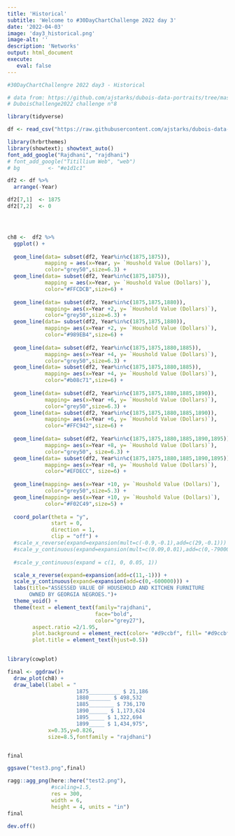 ```yaml
---
title: 'Historical'
subtitle: 'Welcome to #30DayChartChallenge 2022 day 3'
date: '2022-04-03'
image: 'day3_historical.png'
image-alt: ''
description: 'Networks'
output: html_document
execute: 
   eval: false
---
```


```r


#30DayChartChallengre 2022 day3 - Historical

# data from: https://github.com/ajstarks/dubois-data-portraits/tree/master/challenge/2022
# DuboisChallenge2022 challenge n°8

library(tidyverse)

df <- read_csv("https://raw.githubusercontent.com/ajstarks/dubois-data-portraits/master/challenge/2022/challenge08/data.csv")

library(hrbrthemes)
library(showtext); showtext_auto()
font_add_google("Rajdhani", "rajdhani")
# font_add_google("Titillium Web", "web")
# bg         <- "#e1d1c1" 

df2 <- df %>%
  arrange(-Year)

df2[7,1]  <- 1875
df2[7,2]  <- 0




ch8 <-  df2 %>%  
  ggplot() + 
  
  geom_line(data= subset(df2, Year%in%c(1875,1875)),
            mapping = aes(x=Year, y= `Houshold Value (Dollars)`),
            color="grey50",size=6.3) +
  geom_line(data= subset(df2, Year%in%c(1875,1875)),
            mapping = aes(x=Year, y= `Houshold Value (Dollars)`),
            color="#FFCDCB",size=6) +
  
  geom_line(data= subset(df2, Year%in%c(1875,1875,1880)),
            mapping= aes(x=Year +2, y= `Houshold Value (Dollars)`),
            color="grey50",size=6.3) +
  geom_line(data= subset(df2, Year%in%c(1875,1875,1880)),
            mapping= aes(x=Year +2, y= `Houshold Value (Dollars)`),
            color="#989EB4",size=6) +
  
  geom_line(data= subset(df2, Year%in%c(1875,1875,1880,1885)),
            mapping= aes(x=Year +4, y= `Houshold Value (Dollars)`),
            color="grey50",size=6.3) +
  geom_line(data= subset(df2, Year%in%c(1875,1875,1880,1885)),
            mapping= aes(x=Year +4, y= `Houshold Value (Dollars)`),
            color="#b08c71",size=6) +
  
  geom_line(data= subset(df2, Year%in%c(1875,1875,1880,1885,1890)),
            mapping= aes(x=Year +6, y= `Houshold Value (Dollars)`),
            color="grey50",size=6.3) +
  geom_line(data= subset(df2, Year%in%c(1875,1875,1880,1885,1890)),
            mapping= aes(x=Year +6, y= `Houshold Value (Dollars)`),
            color="#FFC942",size=6) +
  
  geom_line(data= subset(df2, Year%in%c(1875,1875,1880,1885,1890,1895)),
            mapping= aes(x=Year +8, y= `Houshold Value (Dollars)`),
            color="grey50", size=6.3) +
  geom_line(data= subset(df2, Year%in%c(1875,1875,1880,1885,1890,1895)),
            mapping= aes(x=Year +8, y= `Houshold Value (Dollars)`),
            color="#EFDECC", size=6) +
  
  geom_line(mapping= aes(x=Year +10, y= `Houshold Value (Dollars)`),
            color="grey50",size=5.3) +
  geom_line(mapping= aes(x=Year +10, y= `Houshold Value (Dollars)`),
            color="#F02C49",size=5) +
  
  coord_polar(theta = "y",
              start = 0,
              direction = 1, 
              clip = "off") +
  #scale_x_reverse(expand=expansion(mult=c(-0.9,-0.1),add=c(29,-0.1))) +
  #scale_y_continuous(expand=expansion(mult=c(0.09,0.01),add=c(0,-790000))) +
  
  #scale_y_continuous(expand = c(1, 0, 0.05, 1))

  scale_x_reverse(expand=expansion(add=c(11,-1))) +
  scale_y_continuous(expand=expansion(add=c(0,-600000))) +
  labs(title="ASSESSED VALUE OF HOUSEHOLD AND KITCHEN FURNITURE 
       OWNED BY GEORGIA NEGROES.")+
  theme_void() +
  theme(text = element_text(family="rajdhani",
                            face="bold",
                            color="grey27"),
        aspect.ratio =2/1.95,
        plot.background = element_rect(color= "#d9ccbf", fill= "#d9ccbf"),
        plot.title = element_text(hjust=0.5))

    
library(cowplot)    

final <- ggdraw()+
  draw_plot(ch8) +
  draw_label(label = "
                      1875__________ $ 21,186
                      1880_______ $ 498,532
                      1885________ $ 736,170
                      1890______ $ 1,173,624
                      1895_____ $ 1,322,694
                      1899_____ $ 1,434,975",
             x=0.35,y=0.826,
             size=8.5,fontfamily = "rajdhani")


final

ggsave("test3.png",final)

ragg::agg_png(here::here("test2.png"),
              #scaling=1.5,
              res = 300, 
              width = 6, 
              height = 4, units = "in")
final

dev.off()    
    

```

